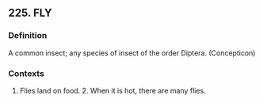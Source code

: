 ## 225. FLY
### Definition
A common insect; any species of insect of the order Diptera. (Concepticon)

### Contexts
1. Flies land on food. 2. When it is hot, there are many flies.

